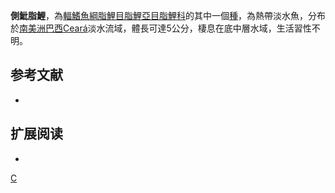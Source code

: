 {{Speciesbox 
| taxon = Hyphessobrycon latus
| status = NE
| status_system = IUCN3.1
| authority =  [[Fowler|Fowler]], 1941
| synonyms = 
}}
'''側魮脂鯉'''，為[[輻鰭魚綱|輻鰭魚綱]][[脂鯉目|脂鯉目]][[脂鯉亞目|脂鯉亞目]][[脂鯉科|脂鯉科]]的其中一個[[種|種]]，為熱帶淡水魚，分布於[[南美洲|南美洲]][[巴西|巴西]]Ceará淡水流域，體長可達5公分，棲息在底中層水域，生活習性不明。

==参考文献==
{{refbegin}}
*{{FishBase_species|genus=Hyphessobrycon|species=latus|year=2013|month=12}}
{{refend}}

== 扩展阅读 ==
{{refbegin}}
*{{wikispecies-inline|Hyphessobrycon latus|側魮脂鯉}}
{{refend}}
{{Taxonbar|from=Q6406816}}

[[Category:魮脂鯉屬|C]]


{{魚類小作品}}
